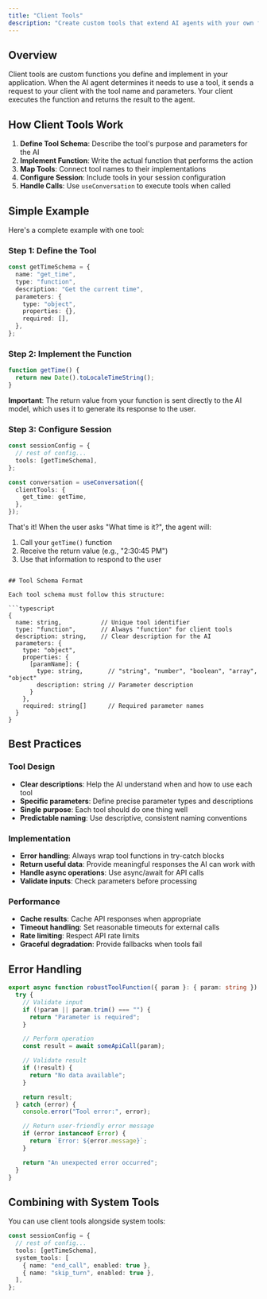 ```yaml
---
title: "Client Tools"
description: "Create custom tools that extend AI agents with your own functions and APIs"
---
```


## Overview

Client tools are custom functions you define and implement in your application. When the AI agent determines it needs to use a tool, it sends a request to your client with the tool name and parameters. Your client executes the function and returns the result to the agent.

## How Client Tools Work

1. **Define Tool Schema**: Describe the tool's purpose and parameters for the AI
2. **Implement Function**: Write the actual function that performs the action
3. **Map Tools**: Connect tool names to their implementations
4. **Configure Session**: Include tools in your session configuration
5. **Handle Calls**: Use `useConversation` to execute tools when called

## Simple Example

Here's a complete example with one tool:

### Step 1: Define the Tool

```typescript
const getTimeSchema = {
  name: "get_time",
  type: "function",
  description: "Get the current time",
  parameters: {
    type: "object",
    properties: {},
    required: [],
  },
};
```

### Step 2: Implement the Function

```typescript
function getTime() {
  return new Date().toLocaleTimeString();
}
```

**Important**: The return value from your function is sent directly to the AI model, which uses it to generate its response to the user.

### Step 3: Configure Session

```typescript
const sessionConfig = {
  // rest of config...
  tools: [getTimeSchema],
};

const conversation = useConversation({
  clientTools: {
    get_time: getTime,
  },
});
```

That's it! When the user asks "What time is it?", the agent will:

1. Call your `getTime()` function
2. Receive the return value (e.g., "2:30:45 PM")
3. Use that information to respond to the user

````

## Tool Schema Format

Each tool schema must follow this structure:

```typescript
{
  name: string,           // Unique tool identifier
  type: "function",       // Always "function" for client tools
  description: string,    // Clear description for the AI
  parameters: {
    type: "object",
    properties: {
      [paramName]: {
        type: string,       // "string", "number", "boolean", "array", "object"
        description: string // Parameter description
      }
    },
    required: string[]      // Required parameter names
  }
}
````

## Best Practices

### Tool Design

- **Clear descriptions**: Help the AI understand when and how to use each tool
- **Specific parameters**: Define precise parameter types and descriptions
- **Single purpose**: Each tool should do one thing well
- **Predictable naming**: Use descriptive, consistent naming conventions

### Implementation

- **Error handling**: Always wrap tool functions in try-catch blocks
- **Return useful data**: Provide meaningful responses the AI can work with
- **Handle async operations**: Use async/await for API calls
- **Validate inputs**: Check parameters before processing

### Performance

- **Cache results**: Cache API responses when appropriate
- **Timeout handling**: Set reasonable timeouts for external calls
- **Rate limiting**: Respect API rate limits
- **Graceful degradation**: Provide fallbacks when tools fail

## Error Handling

```typescript
export async function robustToolFunction({ param }: { param: string }) {
  try {
    // Validate input
    if (!param || param.trim() === "") {
      return "Parameter is required";
    }

    // Perform operation
    const result = await someApiCall(param);

    // Validate result
    if (!result) {
      return "No data available";
    }

    return result;
  } catch (error) {
    console.error("Tool error:", error);

    // Return user-friendly error message
    if (error instanceof Error) {
      return `Error: ${error.message}`;
    }

    return "An unexpected error occurred";
  }
}
```

## Combining with System Tools

You can use client tools alongside system tools:

```typescript
const sessionConfig = {
  // rest of config...
  tools: [getTimeSchema],
  system_tools: [
    { name: "end_call", enabled: true },
    { name: "skip_turn", enabled: true },
  ],
};
```
